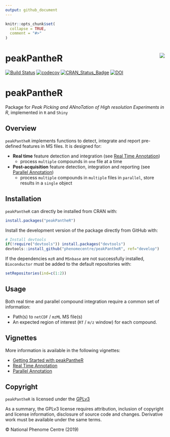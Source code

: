 ```yaml
---
output: github_document
---
```


<!-- README.md is generated from README.Rmd. Please edit that file -->

```r
knitr::opts_chunk$set(
  collapse = TRUE,
  comment = "#>"
)
```

# peakPantheR <img src="man/figures/peakPantheR-logo.png" align="right" />

[![Build Status](https://travis-ci.org/phenomecentre/peakPantheR.svg?branch=develop)](https://travis-ci.org/phenomecentre/peakPantheR) [![codecov](https://codecov.io/gh/phenomecentre/peakPantheR/branch/develop/graph/badge.svg)](https://codecov.io/gh/phenomecentre/peakPantheR/branch/develop)
[![CRAN\_Status\_Badge](http://www.r-pkg.org/badges/version/peakPantheR)](https://cran.r-project.org/package=peakPantheR) [![DOI](https://zenodo.org/badge/116680214.svg)](https://zenodo.org/badge/latestdoi/116680214)




# peakPantheR
Package for _Peak Picking and ANnoTation of High resolution Experiments in R_, implemented in `R` and `Shiny`


## Overview

`peakPantheR` implements functions to detect, integrate and report pre-defined features in MS files.
It is designed for:

* **Real time** feature detection and integration (see [Real Time Annotation](http://htmlpreview.github.io/?https://github.com/phenomecentre/peakPantheR/blob/develop/doc/real-time-annotation.html))
    + process `multiple` compounds in `one` file at a time
* **Post-acquisition** feature detection, integration and reporting (see [Parallel Annotation](http://htmlpreview.github.io/?https://github.com/phenomecentre/peakPantheR/blob/develop/doc/parallel-annotation.html))
    + process `multiple` compounds in `multiple` files in `parallel`, store results in a `single` object


## Installation

`peakPantheR` can directly be installed from CRAN with:
```r
install.packages("peakPantheR")
```

Install the development version of the package directly from GitHub with:
```r
# Install devtools
if(!require("devtools")) install.packages("devtools")
devtools::install_github("phenomecentre/peakPantheR", ref="develop")
```

If the dependencies `mzR` and `MSnbase` are not successfully installed, `Bioconductor` must be added to the default repositories with:
```r
setRepositories(ind=c(1:2))
```


## Usage

Both real time and parallel compound integration require a common set of information:

* Path(s) to `netCDF` / `mzML` MS file(s)
* An expected region of interest (`RT` / `m/z` window) for each compound.


## Vignettes

More information is available in the following vignettes:

* [Getting Started with peakPantheR](http://htmlpreview.github.io/?https://github.com/phenomecentre/peakPantheR/blob/develop/doc/getting-started.html)
* [Real Time Annotation](http://htmlpreview.github.io/?https://github.com/phenomecentre/peakPantheR/blob/develop/doc/real-time-annotation.html)
* [Parallel Annotation](http://htmlpreview.github.io/?https://github.com/phenomecentre/peakPantheR/blob/develop/doc/parallel-annotation.html)


## Copyright

`peakPantheR` is licensed under the [GPLv3](http://choosealicense.com/licenses/gpl-3.0/)

As a summary, the GPLv3 license requires attribution, inclusion of copyright and license information, disclosure of source code and changes. Derivative work must be available under the same terms.

&copy; National Phenome Centre (2019)


